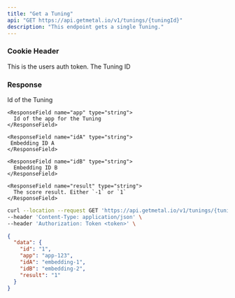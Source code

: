 ```yaml
---
title: "Get a Tuning"
api: "GET https://api.getmetal.io/v1/tunings/{tuningId}"
description: "This endpoint gets a single Tuning."
---
```


### Cookie Header

<ParamField required header="token" type="string">
  This is the users auth token.
</ParamField>

<ParamField required path="tuningId" type="string">
  The Tuning ID
</ParamField>

### Response

<ResponseField name="data" type="Tuning Object">
  <Expandable title="properties">
    <ResponseField name="id" type="string">
      Id of the Tuning
    </ResponseField>

    <ResponseField name="app" type="string">
      Id of the app for the Tuning
    </ResponseField>

    <ResponseField name="idA" type="string">
     Embedding ID A
    </ResponseField>

    <ResponseField name="idB" type="string">
      Embedding ID B
    </ResponseField>

    <ResponseField name="result" type="string">
      The score result. Either `-1` or `1`
    </ResponseField>

  </Expandable>
</ResponseField>

<RequestExample>

```bash Example Request
curl --location --request GET 'https://api.getmetal.io/v1/tunings/{tuningId}' \
--header 'Content-Type: application/json' \
--header 'Authorization: Token <token>' \
```

</RequestExample>

<ResponseExample>

```json Response
{
  "data": {
    "id": "1",
    "app": "app-123",
    "idA": "embedding-1",
    "idB": "embedding-2",
    "result": "1"
  }
}
```

</ResponseExample>
